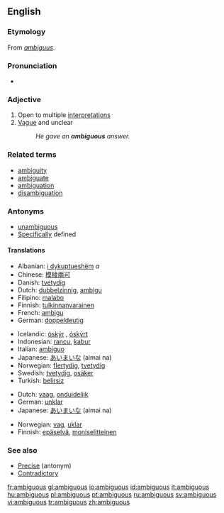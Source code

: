 ==English==

===Etymology===
From {{L.}} ''[[ambiguus]]''.

===Pronunciation===
*{{audio|en-us-ambiguous.ogg|Audio (US)}}

===Adjective===
{{en-adj-more}}

# Open to multiple [[interpretation]]s
# [[Vague]] and unclear
#:''He gave an '''ambiguous''' answer.''

===Related terms===
* [[ambiguity]]
* [[ambiguate]]
* [[ambiguation]]
* [[disambiguation]]

===Antonyms===
*[[unambiguous]]
*[[Specific]]ally defined

====Translations====
{{rfc-level|Translations at L4+ not in L3 POS section (AutoFormat would have corrected level of Related terms)}}
{{trans-top|open to multiple interpretations}}
*Albanian: [[i dykuptueshëm]] ''a''
*Chinese: [[模稜兩可]]
*Danish: [[tvetydig]]
*Dutch: [[dubbelzinnig]], [[ambigu]]
*Filipino: [[malabo]]
*Finnish: [[tulkinnanvarainen]]
*French: [[ambigu]]
*German: [[doppeldeutig]]
{{trans-mid}}
*Icelandic: [[óskýr]] {{m}} {{f}}, [[óskýrt]] {{n}}
*Indonesian: [[rancu]], [[kabur]]
*Italian: [[ambiguo]] {{m}}
*Japanese: [[あいまいな]] (aimai na)
*Norwegian: [[flertydig]], [[tvetydig]]
*Swedish: [[tvetydig]], [[osäker]]
*Turkish: [[belirsiz]]
{{trans-bottom}}

{{trans-top|vague and unclear}}
*Dutch: [[vaag]], [[onduidelijk]]
*German: [[unklar]]
*Japanese: [[あいまいな]] (aimai na)
{{trans-mid}}
*Norwegian: [[vag]], [[uklar]]
*Finnish: [[epäselvä]], [[moniselitteinen]]
{{trans-bottom}}

===See also===
* [[Precise]] (antonym)
* [[Contradictory]]

[[fr:ambiguous]]
[[gl:ambiguous]]
[[io:ambiguous]]
[[id:ambiguous]]
[[it:ambiguous]]
[[hu:ambiguous]]
[[pl:ambiguous]]
[[pt:ambiguous]]
[[ru:ambiguous]]
[[sv:ambiguous]]
[[vi:ambiguous]]
[[tr:ambiguous]]
[[zh:ambiguous]]